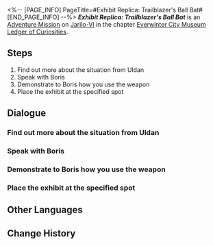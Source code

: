 <%-- [PAGE_INFO]
PageTitle=#Exhibit Replica: Trailblazer's Ball Bat#
[END_PAGE_INFO] --%>
{{Stub|Dialogue.}}
{{Mission Infobox
|id            = 8001223
|title         = 
|image         = <!--Mission Exhibit Replica Trailblazer's Ball Bat.png-->
|type          = Adventure
|event_name    = 
|chapter       = Everwinter City Museum Ledger of Curiosities
|requirements  = {{subst:void|<!--Unknown: {"Type":"Manual"}-->}}
|summary       = Belobog's History and Culture Museum will be opening soon. Uldan is collecting appropriate exhibits to ensure a successful opening.<br />You have shown Boris how to wield the baseball bat in combat, allowing him to make a replica.
|characters    = Trailblazer
|startLocation = [[Jarilo-VI]] - [[History and Culture Museum]]
|world         = Jarilo-VI
|area          = History and Culture Museum
|prev          = 
|next          = 
|rewards       = 
}}
'''''Exhibit Replica: Trailblazer's Ball Bat''''' is an [[Adventure Mission]] on [[Jarilo-VI]] in the chapter [[Everwinter City Museum Ledger of Curiosities]].

==Steps==
# Find out more about the situation from Uldan
# Speak with Boris
# Demonstrate to Boris how you use the weapon
# Place the exhibit at the specified spot

<!--
==Gameplay Notes==

--><!--
==Trial Character==

-->
==Dialogue==
{{Stub Dialogue}}

===Find out more about the situation from Uldan===
{{Mission Description|type=adventure|location=History and Culture Museum|Belobog's History and Culture Museum will be opening soon. Uldan is collecting appropriate exhibits to ensure a successful opening.<br />This time, Boris hopes that you could show him how you wield the baseball bat in combat to help him make a replica.}}
{{Dialogue Start}}
:{{tx}}
{{Dialogue End}}

===Speak with Boris===
{{Dialogue Start}}
:{{tx}}
{{Dialogue End}}

===Demonstrate to Boris how you use the weapon===
{{Dialogue Start}}
:{{tx}}
{{Dialogue End}}

===Place the exhibit at the specified spot===
{{Dialogue Start}}
:{{tx}}
{{Dialogue End}}

==Other Languages==
{{Other Languages
|en   = Exhibit Replica: Trailblazer's Ball Bat
|zhs  = 藏品复刻•开拓者的棒球棍
|zht  = 館藏復刻•開拓者的棒球棍
|ja   = 収蔵品復刻・開拓者のバット
|ko   = 소장품 복각•개척자의 야구 방망이
|es   = Réplica de objeto: bate de béisbol {{MC|f=de la|m=del}} Trazacaminos
|fr   = Reproduction de pièce d'exposition&nbsp;: Batte de baseball {{MC|m=du pionnier|f=de la pionnière}}
|ru   = Копирование экспонатов: Бейсбольная бита Первопроходца
|th   = โมเดลจัดแสดง: ไม้เบสบอลของผู้บุกเบิก
|vi   = Phục Chế Vật Sưu Tập - Gậy Bóng Chày Của Nhà Khai Phá
|de   = Replikat: Ballschläger des Trailblazers
|id   = Replika Koleksi: Tongkat Bisbol Trailblazer
|pt   = Réplica de Obras: Taco dos Desbravadores
}}

==Change History==
{{Change History|1.1}}
